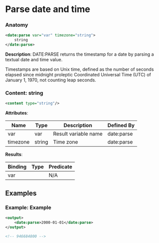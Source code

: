 # Parse date and time

### Anatomy

```xml
<date:parse var="var" timezone="string">
    string
</date:parse>
```

 **Description**:
 DATE:PARSE returns the timestamp for a date by parsing a textual date and time value.

Timestamps are based on Unix time, defined as the number of seconds elapsed since midnight proleptic Coordinated Universal Time (UTC) of January 1, 1970, not counting leap seconds.

### Content: string

```xml
<content type="string"/>
```

**Attributes**:

| Name | Type | Description | Defined By |
| ---- | ---- | ----------- | ---------- |
| var | var | Result variable name | date:parse |
| timezone | string | Time zone | date:parse |


**Results**:

| Binding | Type | Predicate |
| ------- | ---- | --------- |
| var |  | N/A |


## Examples

### Example: Example

```xml
<output>
	<date:parse>2000-01-01</date:parse>
</output>

<!-- 946684800 -->
```

